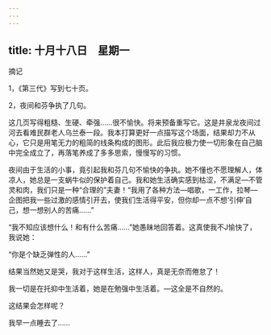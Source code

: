 ```yaml
---
---
---
```

title: 十月十八日　星期一
---




摘记

1，《第三代》写到七十页。

2，夜间和芬争执了几句。

这几页写得粗糙、生硬、牵强……很不愉快。将来预备重写它。这是井泉龙夜间过河去看难民群老人乌兰泰一段。我本打算更好一点描写这个场面，结果却力不从心，它只是用笔无力的粗简的线条构成的图形。此后我应极力使一切形象在自己脑中完全成立了，再落笔养成了多多思索，慢慢写的习惯。

夜间由于生活的小事，竟引起我和芬几句不愉快的争执。她不懂也不愿理解人，体凉人，她总是一支蜗牛似的保护着自己。我和她生活确实感到枯涩，不满足―不管灵和肉，我们只是一种“合理的”夫妻！“我用了各种方法―唱歌，一工作，拉琴―企图把我一些过激的感情引开去，使我们生活得平安，但你却一点不想‘引伸’自己，想一想别人的苦痛……”

“我不知应该想什么！和有什么苦痛……”她愚昧地回答着。这真使我不J愉快了，我说她：

“你是个缺乏弹性的人……”

结果当然她又是哭，我对于这样生活，这样人，真是无奈而倦怠了！

我一切是在托抑中生活着，她是在勉强中生活着。―这全是不自然的。

这结果会怎样呢？

我早一点睡去了……